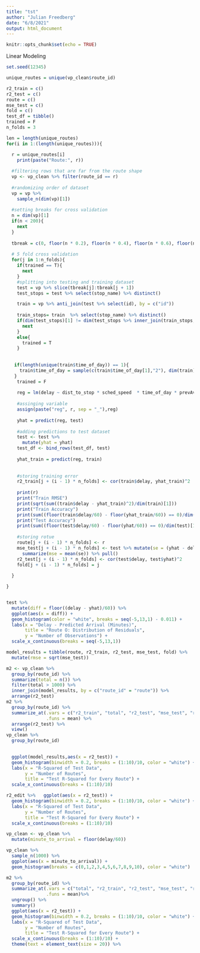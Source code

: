 ```yaml
---
title: "tst"
author: "Julian Freedberg"
date: "6/8/2021"
output: html_document
---
```


```r
knitr::opts_chunk$set(echo = TRUE)
```


Linear Modeling
```r
set.seed(12345)

unique_routes = unique(vp_clean$route_id)

r2_train = c()
r2_test = c()
route = c()
mse_test = c()
fold = c()
test_df = tibble()
trained = F
n_folds = 3

len = length(unique_routes)
for(i in 1:(length(unique_routes))){

  r = unique_routes[i]
    print(paste("Route:", r))
    
  #filtering rows that are far from the route shape
  vp <- vp_clean %>% filter(route_id == r) 
  
  #randomizing order of dataset 
  vp = vp %>% 
    sample_n(dim(vp)[1]) 
  
  #setting breaks for cross validation
  n = dim(vp)[1]
  if(n < 200){
    next
  }
  
  tbreak = c(0, floor(n * 0.2), floor(n * 0.4), floor(n * 0.6), floor(n * 0.6), n)
  
  # 5 fold cross validation
  for(j in 1:n_folds){
    if(trained == T){
      next
    }
    #splitting into testing and training dataset
    test = vp %>% slice(tbreak[j]:tbreak[j + 1])
    test_stops = test %>% select(stop_name) %>% distinct()

    train = vp %>% anti_join(test %>% select(id), by = c("id"))
    
    train_stops= train  %>% select(stop_name) %>% distinct()
    if(dim(test_stops)[1] != dim(test_stops %>% inner_join(train_stops, by = "stop_name"))[1]){
      next
    }
    else{
      trained = T
    }
    
   
   if(length(unique(train$time_of_day)) == 1){
     train$time_of_day = sample(c(train$time_of_day[1],"2"), dim(train)[1], replace = T)
   }
    trained = F
   
    reg = lm(delay ~ dist_to_stop * sched_speed  * time_of_day * prevAvg+ stop_name + as.factor(weekday), data = train)
    
    #assinging variable
    assign(paste("reg", r, sep = "_"),reg)
    
    yhat = predict(reg, test)
    
    #adding predictions to test dataset
    test <- test %>% 
      mutate(yhat = yhat) 
    test_df <- bind_rows(test_df, test)
    
    yhat_train = predict(reg, train)
    
    
    #storing training error
    r2_train[j + (i - 1) * n_folds] <- cor(train$delay, yhat_train)^2
    
    print(r)
    print("Train RMSE")
    print(sqrt(sum((train$delay - yhat_train)^2)/dim(train)[1]))
    print("Train Accuracy")
    print(sum((floor(train$delay/60) - floor(yhat_train/60)) == 0)/dim(train)[1])
    print("Test Accuracy")
    print(sum((floor(test$delay/60) - floor(yhat/60)) == 0)/dim(test)[1])
    
    #storing rotue
    route[j + (i - 1) * n_folds] <- r
    mse_test[j + (i - 1) * n_folds] <- test %>% mutate(se = (yhat - delay) ^ 2 ) %>% 
      summarize(mse = mean(se)) %>% pull()
    r2_test[j + (i - 1) * n_folds] <- cor(test$delay, test$yhat)^2
    fold[j + (i - 1) * n_folds] = j
    
  }

}


test %>% 
  mutate(diff = floor((delay - yhat)/60)) %>% 
  ggplot(aes(x = diff)) + 
  geom_histogram(color = "white", breaks = seq(-5,13,1) - 0.011) + 
  labs(x = "Delay - Predicted Arrival (Minutes)",
       title = "Route O: Distribution of Residuals",
       y = "Number of Observations") +
  scale_x_continuous(breaks = seq(-5,13,1)) 

model_results = tibble(route, r2_train, r2_test, mse_test, fold) %>% 
  mutate(rmse = sqrt(mse_test))

m2 <- vp_clean %>% 
  group_by(route_id) %>% 
  summarize(total = n()) %>% 
  filter(total > 1000) %>% 
  inner_join(model_results, by = c("route_id" = "route")) %>% 
  arrange(r2_test)
m2 %>% 
  group_by(route_id) %>% 
  summarize_at(.vars = c("r2_train", "total", "r2_test", "mse_test", "rmse"),
               .funs = mean) %>% 
  arrange(r2_test) %>% 
  view()
vp_clean %>% 
  group_by(route_id) 
  

  ggplot(model_results,aes(x = r2_test)) +
  geom_histogram(binwidth = 0.2, breaks = (1:10)/10, color = "white") +
  labs(x = "R-Squared of Test Data",
       y = "Number of Routes",
       title = "Test R-Squared for Every Route") + 
  scale_x_continuous(breaks = (1:10)/10)

r2_edit %>%   ggplot(aes(x = r2_test)) +
  geom_histogram(binwidth = 0.2, breaks = (1:10)/10, color = "white") +
  labs(x = "R-Squared of Test Data",
       y = "Number of Routes",
       title = "Test R-Squared for Every Route") + 
  scale_x_continuous(breaks = (1:10)/10)

vp_clean <- vp_clean %>% 
  mutate(minute_to_arrival = floor(delay/60))

vp_clean %>% 
  sample_n(1000) %>% 
  ggplot(aes(x = minute_to_arrival)) + 
  geom_histogram(breaks = c(0,1,2,3,4,5,6,7,8,9,10), color = "white")

m2 %>% 
  group_by(route_id) %>% 
  summarize_at(.vars = c("total", "r2_train", "r2_test", "mse_test", "rmse"),
               .funs = mean)%>% 
  ungroup() %>% 
  summary()
  ggplot(aes(x = r2_test)) + 
  geom_histogram(binwidth = 0.2, breaks = (1:10)/10, color = "white") +
  labs(x = "R-Squared of Test Data",
       y = "Number of Routes",
       title = "Test R-Squared for Every Route") + 
  scale_x_continuous(breaks = (1:10)/10) + 
  theme(text = element_text(size = 20)) %>% 
  
```